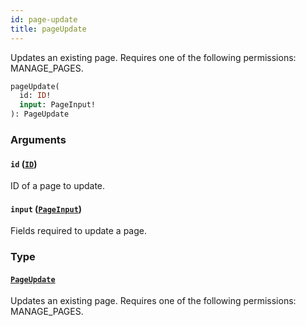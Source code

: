 ```yaml
---
id: page-update
title: pageUpdate
---
```



Updates an existing page. Requires one of the following permissions: MANAGE_PAGES.

```graphql
pageUpdate(
  id: ID!
  input: PageInput!
): PageUpdate
```


### Arguments

#### `id` ([`ID`](../../../developer/api-reference/scalars/id))

ID of a page to update.


#### `input` ([`PageInput`](../../../developer/api-reference/inputs/page-input))

Fields required to update a page.


### Type

#### [`PageUpdate`](../../../developer/api-reference/objects/page-update) 

Updates an existing page. Requires one of the following permissions: MANAGE_PAGES.




